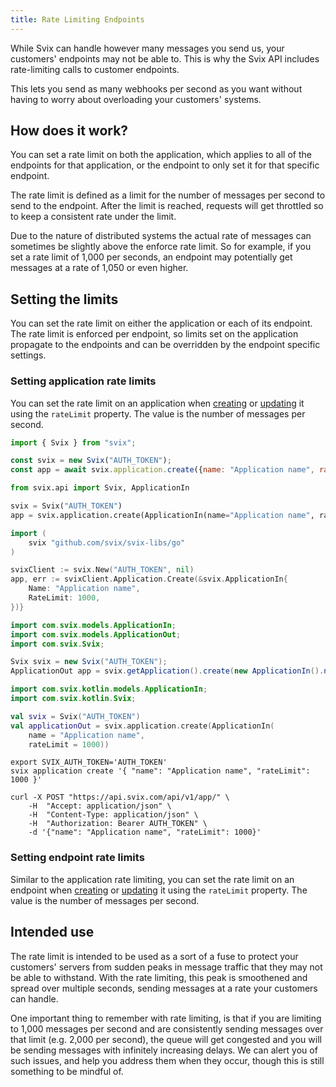 ```yaml
---
title: Rate Limiting Endpoints
---
```




While Svix can handle however many messages you send us, your customers' endpoints may not be able to. This is why the Svix API includes rate-limiting calls to customer endpoints.

This lets you send as many webhooks per second as you want without having to worry about overloading your customers' systems.


## How does it work?

You can set a rate limit on both the application, which applies to all of the endpoints for that application, or the endpoint to only set it for that specific endpoint.

The rate limit is defined as a limit for the number of messages per second to send to the endpoint. After the limit is reached, requests will get throttled so to keep a consistent rate under the limit.

Due to the nature of distributed systems the actual rate of messages can sometimes be slightly above the enforce rate limit. So for example, if you set a rate limit of 1,000 per seconds, an endpoint may potentially get messages at a rate of 1,050 or even higher.


## Setting the limits

You can set the rate limit on either the application or each of its endpoint. The rate limit is enforced per endpoint, so limits set on the application propagate to the endpoints and can be overridden by the endpoint specific settings.

### Setting application rate limits

You can set the rate limit on an application when [creating](https://api.svix.com/docs#operation/create_application_api_v1_app__post) or [updating](https://api.svix.com/docs#operation/update_application_api_v1_app__app_id___put) it using the `rateLimit` property. The value is the number of messages per second.

<CodeTabs>
<TabItem value="js">

```js
import { Svix } from "svix";

const svix = new Svix("AUTH_TOKEN");
const app = await svix.application.create({name: "Application name", rateLimit: 1000});
```

</TabItem>
<TabItem value="py">

```python
from svix.api import Svix, ApplicationIn

svix = Svix("AUTH_TOKEN")
app = svix.application.create(ApplicationIn(name="Application name", rate_limit=1000))
```

</TabItem>
<TabItem value="go">

```go
import (
	svix "github.com/svix/svix-libs/go"
)

svixClient := svix.New("AUTH_TOKEN", nil)
app, err := svixClient.Application.Create(&svix.ApplicationIn{
    Name: "Application name",
    RateLimit: 1000,
})}
```

</TabItem>
<TabItem value="java">

```java
import com.svix.models.ApplicationIn;
import com.svix.models.ApplicationOut;
import com.svix.Svix;

Svix svix = new Svix("AUTH_TOKEN");
ApplicationOut app = svix.getApplication().create(new ApplicationIn().name("Application name").rateLimit(1000));
```

</TabItem>
<TabItem value="kotlin">

```kotlin
import com.svix.kotlin.models.ApplicationIn;
import com.svix.kotlin.Svix;

val svix = Svix("AUTH_TOKEN")
val applicationOut = svix.application.create(ApplicationIn(
    name = "Application name",
    rateLimit = 1000))
```

</TabItem>
<TabItem value="cli">

```shell
export SVIX_AUTH_TOKEN='AUTH_TOKEN'
svix application create '{ "name": "Application name", "rateLimit": 1000 }'
```

</TabItem>
<TabItem value="curl">

```shell
curl -X POST "https://api.svix.com/api/v1/app/" \
    -H  "Accept: application/json" \
    -H  "Content-Type: application/json" \
    -H  "Authorization: Bearer AUTH_TOKEN" \
    -d '{"name": "Application name", "rateLimit": 1000}'
```

</TabItem>
</CodeTabs>


### Setting endpoint rate limits

Similar to the application rate limiting, you can set the rate limit on an endpoint when [creating](https://api.svix.com/docs#operation/create_endpoint_api_v1_app__app_id__endpoint__post) or [updating](https://api.svix.com/docs#operation/update_endpoint_api_v1_app__app_id__endpoint__endpoint_id___put) it using the `rateLimit` property. The value is the number of messages per second.


## Intended use

The rate limit is intended to be used as a sort of a fuse to protect your customers' servers from sudden peaks in message traffic that they may not be able to withstand. With the rate limiting, this peak is smoothened and spread over multiple seconds, sending messages at a rate your customers can handle.

One important thing to remember with rate limiting, is that if you are limiting to 1,000 messages per second and are consistently sending messages over that limit (e.g. 2,000 per second), the queue will get congested and you will be sending messages with infinitely increasing delays. We can alert you of such issues, and help you address them when they occur, though this is still something to be mindful of.
